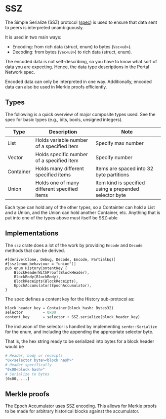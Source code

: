 # SSZ

The Simple Serialize (SSZ) protocol ([spec](https://github.com/ethereum/consensus-specs/blob/dev/ssz/simple-serialize.md)) is used to ensure that data sent to peers is interpreted unambiguously.

It is used in two main ways:
- Encoding: from rich data (struct, enum) to bytes (`Vec<u8>`).
- Decoding: from bytes (`Vec<u8>`) to rich data (struct, enum).

The encoded data is not self-describing, so you have to know what sort of data you
are expecting. Hence, the data type descriptions in the Portal Network spec.

Encoded data can only be interpreted in one way. Additionally, encoded data
can also be used in Merkle proofs efficiently.

## Types

The following is a quick overview of major composite types used. See the spec for
basic types (e.g., bits, bools, unsigned integers).

|Type|Description|Note|
|-|-|-|
|List|Holds variable number of a specified item|Specify max number|
|Vector|Holds specific number of a specified item|Specify number|
|Container|Holds many different specified items| Items are spaced into 32 byte partitions|
|Union|Holds one of many different specified items| Item kind is specified using a prepended selector byte|

Each type can hold any of the other types, so a Containter can hold a List
and a Union, and the Union can hold another Container, etc.
Anything that is put into one of the types above must itself be SSZ-able

## Implementations

The `ssz` crate does a lot of the work by providing `Encode` and `Decode` methods that
can be derived.
```rs,no_run
#[derive(Clone, Debug, Decode, Encode, PartialEq)]
#[ssz(enum_behaviour = "union")]
pub enum HistoryContentKey {
    BlockHeaderWithProof(BlockHeader),
    BlockBody(BlockBody),
    BlockReceipts(BlockReceipts),
    EpochAccumulator(EpochAccumulator),
}
```
The spec defines a content key for the History sub-protocol as:
```py
block_header_key = Container(block_hash: Bytes32)
selector         = 0x00
content_key      = selector + SSZ.serialize(block_header_key)
```
The inclusion of the selector is handled by implementing `serde::Serialize` for
the enum, and including the appending the appropriate selector byte.

That is, the hex string ready to be serialized into bytes for a block header would be
```sh
# Header, body or receipts
"0x<selector byte><block hash>"
# Header specifically
"0x00<block hash>"
# Serialize to bytes
[0x00, ...]
```
## Merkle proofs

The Epoch Accumulator uses SSZ encoding. This allows for Merkle proofs to be made
for arbitrary historical blocks against the accumulator.
